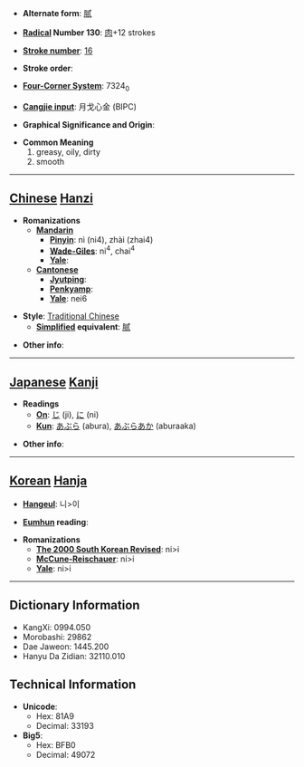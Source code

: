 * '''Alternate form''': [[腻]]

* '''[[Wiktionary:Chinese radical index| Radical]] Number 130''': [[Wiktionary:Chinese radical index 肉|肉]]+12 strokes

* '''[[Wiktionary:Chinese total strokes index|Stroke number]]''': [[Wiktionary:Chinese total strokes index 16|16]]

* '''Stroke order''': 

* '''[[Wiktionary:Chinese four corner index|Four-Corner System]]''': 7324<sub>0</sub>

* '''[[Wiktionary:Chinese Cangjie index|Cangjie input]]''': 月戈心金 (BIPC)

* '''Graphical Significance and Origin''': 

* '''Common Meaning'''
*#greasy, oily, dirty
*# smooth


----

== [[Chinese]] [[Hanzi]] ==

* '''Romanizations'''
** '''[[Mandarin]]'''
*** '''[[Pinyin]]''': nì (ni4), zhài (zhai4)
*** '''[[Wade-Giles]]''': ni<sup>4</sup>, chai<sup>4</sup>
*** '''[[Yale]]''': 
** '''[[Cantonese]]'''
*** '''[[Jyutping]]''':
*** '''[[Penkyamp]]''': 
*** '''[[Yale]]''': nei6

* '''Style''': [[Traditional Chinese]] 
** '''[[Simplified Chinese|Simplified]] equivalent''': [[腻]]

* '''Other info''': 

----

== [[Japanese]] [[Kanji]] ==

* '''Readings'''
** '''[[On]]''': [[じ]] (ji), [[に]] (ni)
** '''[[Kun]]''': [[あぶら]] (abura), [[あぶらあか]] (aburaaka)

* '''Other info''':  

----

== [[Korean]] [[Hanja]] ==

* '''[[Hangeul]]''': 니>이

* '''[[Eumhun]] reading''': 

* '''Romanizations'''
** '''[[The 2000 South Korean Revised Romanization|The 2000 South Korean Revised]]''': ni>i
** '''[[McCune-Reischauer]]''': ni>i
** '''[[Yale]]''': ni>i

----

== Dictionary Information ==

* KangXi: 0994.050
* Morobashi: 29862
* Dae Jaweon: 1445.200
* Hanyu Da Zidian: 32110.010

== Technical Information ==

* '''Unicode''':
** Hex: 81A9
** Decimal: 33193
* '''Big5''':
** Hex: BFB0
** Decimal: 49072